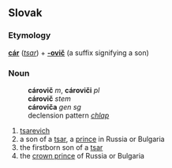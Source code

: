 == Slovak ==
=== Etymology ===
'''[[cár#Slovak|cár]]''' (''[[tsar]]'') + '''[[-ovič]]''' (a suffix signifying a son)
=== Noun ===
:'''cárovič''' ''m'', '''cároviči''' ''pl''
:'''cárovič''' ''stem''
:'''cároviča''' ''gen sg''
:declension pattern ''[[Slovak declension pattern chlap|chlap]]''
# [[tsarevich]]
# a son of a [[tsar]], a [[prince]] in Russia or Bulgaria
# the firstborn son of a [[tsar]]
# the [[crown prince]] of Russia or Bulgaria